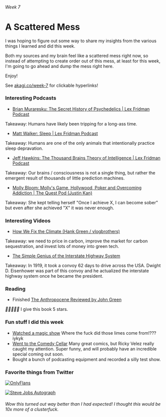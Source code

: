 ###### Week 7

# A Scattered Mess

I was hoping to figure out some way to share my insights from the various things I learned and did this week.

Both my sources and my brain feel like a scattered mess right now, so instead of attempting to create order out of this mess, at least for this week, I'm going to go ahead and dump the mess right here.

Enjoy!

See [akagi.co/week-7](https://akagi.co/week-7) for clickable hyperlinks!

### Interesting Podcasts

- [Brian Muraresku: The Secret History of Psychedelics | Lex Fridman Podcast](https://youtu.be/oYQh1ZNkC70)

Takeaway: Humans have likely been tripping for a long-ass time.

- [Matt Walker: Sleep | Lex Fridman Podcast](https://youtu.be/Hc4XvHTlW3s)

Takeaway: Humans are one of the only animals that intentionally practice sleep depravation.

- [Jeff Hawkins: The Thousand Brains Theory of Intelligence | Lex Fridman Podcast](https://youtu.be/Z1KwkpTUbkg)

Takeaway: Our brains / consciousness is not a single thing, but rather the emergent result of thousands of little prediction machines.

- [Molly Bloom: Molly's Game, Hollywood, Poker and Overcoming Addiction | The Quest Pod (Justin Kan)](https://youtu.be/STlLk1dC5XE)

Takeaway: She kept telling herself "Once I achieve X, I can become sober" but even after she achieved "X" it was never enough.

### Interesting Videos

- [How We Fix the Climate (Hank Green / vlogbrothers)](https://youtu.be/wcMLFMsIVis)

Takeaway: we need to price in carbon, improve the market for carbon sequestration, and invest lots of money into green tech.

- [The Simple Genius of the Interstate Highway System](https://youtu.be/SR7BA3xEmDo)

Takeaway: In 1919, it took a convoy 62 days to drive across the USA. Dwight D. Eisenhower was part of this convoy and he actualized the interstate highway system once he became the president.

### Reading

- Finished [The Anthropocene Reviewed by John Green](https://www.johngreenbooks.com/the-anthropocene-reviewed-book)

_🌟🌟🌟🌟🌟_ I give this book 5 stars.

### Fun stuff I did this week

- [Watched a magic show](https://mckittrickhotel.com/events/magick/) Where the fuck did those limes come from!??? iykyk
- [Went to the Comedy Cellar](https://www.comedycellar.com/line-up/) Many great comics, but Ricky Velez really caught my attention. Super funny, and will probably have an incredible special coming out soon.
- Bought a bunch of podcasting equipment and recorded a silly test show.

### Favorite things from Twitter

[![OnlyFlans](/img/week-7-onlyflans.jpg)](https://twitter.com/OnlyFlans/status/1428542884492492801?s=20)

[![Steve Jobs Autograph](/img/week-7-steve-jobs-autograph.jpg)](https://twitter.com/chrisfralic/status/1428531077828775940?s=20)

###### Wow this turned out way better than I had expected! I thought this would be 10x more of a clusterfuck.
